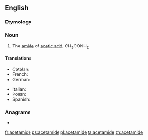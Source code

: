 {{also|acétamide}}
==English==
{{wikipedia}}

===Etymology===
{{blend|acetyl|amide}}

===Noun===
{{en-noun|-}}

# {{organic compound}} The [[amide]] of [[acetic acid]], CH<sub>3</sub>CONH<sub>2</sub>.

====Translations====
{{trans-top|amide of acetic acid}}
* Catalan: {{t-|ca|acetamida|f}}
* French: {{t+|fr|acétamide|m}}
* German: {{t|de|Acetamid|n}}
{{trans-mid}}
* Italian: {{t-|it|acetammide|f}}
* Polish: {{t+|pl|acetamid|m}}
* Spanish: {{t-|es|acetamida|f}}
{{trans-bottom}}

===Anagrams===
* {{l|en|emaciated}}

[[fr:acetamide]]
[[ps:acetamide]]
[[pl:acetamide]]
[[ta:acetamide]]
[[zh:acetamide]]